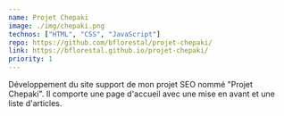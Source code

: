 ```yaml
---
name: Projet Chepaki
image: ./img/chepaki.png
technos: ["HTML", "CSS", "JavaScript"]
repo: https://github.com/bflorestal/projet-chepaki/
link: https://bflorestal.github.io/projet-chepaki/
priority: 1
---
```


Développement du site support de mon projet SEO nommé "Projet Chepaki". Il comporte une page d'accueil avec une mise en avant et une liste d'articles.
